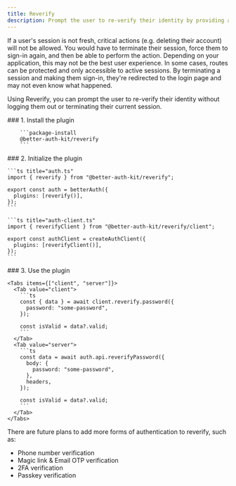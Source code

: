 ```yaml
---
title: Reverify
description: Prompt the user to re-verify their identity by providing a form of authentication for revalidation.
---
```


<GithubButton url="https://github.com/ping-maxwell/better-auth-kit/tree/main/packages/plugins/reverify" />
<NpmButton url="https://www.npmjs.com/package/@better-auth-kit/reverify" />


If a user's session is not fresh, critical actions (e.g. deleting their account) will not be allowed.
You would have to terminate their session, force them to sign-in again, and then be able to perform the action.
Depending on your application, this may not be the best user experience. In some cases, routes can be protected and only accessible to active sessions. By terminating a session and making them sign-in, they're redirected to the login page and may not even know what happened.

Using Reverify, you can prompt the user to re-verify their identity without logging them out or terminating their current session.

<Steps>
  <Step>
        ### 1. Install the plugin

        ```package-install
        @better-auth-kit/reverify
        ```
  </Step>

  <Step>
    ### 2. Initialize the plugin

    ```ts title="auth.ts"
    import { reverify } from "@better-auth-kit/reverify";

    export const auth = betterAuth({
      plugins: [reverify()],
    });
    ```

    ```ts title="auth-client.ts"
    import { reverifyClient } from "@better-auth-kit/reverify/client";

    export const authClient = createAuthClient({
      plugins: [reverifyClient()],
    });
    ```
  </Step>
  <Step>
    ### 3. Use the plugin

    <Tabs items={["client", "server"]}>
      <Tab value="client">
        ```ts
        const { data } = await client.reverify.password({
          password: "some-password",
        });
        
        const isValid = data?.valid;
        ```
      </Tab>
      <Tab value="server">
        ```ts
        const data = await auth.api.reverifyPassword({
          body: {
            password: "some-password",
          },
          headers,
        });

        const isValid = data?.valid;
        ```
      </Tab>
    </Tabs>
  </Step>
</Steps>

<div className="h-10" />

<Callout>
There are future plans to add more forms of authentication to reverify, such as:

- Phone number verification
- Magic link & Email OTP verification
- 2FA verification
- Passkey verification
</Callout>
